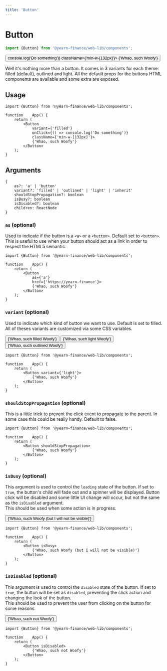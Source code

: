 ```yaml
---
title: 'Button'
---
```




# Button
```ts
import {Button} from '@yearn-finance/web-lib/components';
```
<CodeExample>
	<Button
		variant={'filled'}
		onClick={() => console.log('Do something')}
		className={'min-w-[132px]'}>
		{'Whao, such Woofy'}
	</Button>
</CodeExample>

Well it's nothing more than a button. It comes in 3 variants for each theme: filled (default), outlined and light. All the default props for the buttons HTML components are available and some extra are exposed.

## Usage

```tsx
import {Button} from '@yearn-finance/web-lib/components';

function	App() {
	return (
		<Button
			variant={'filled'}
			onClick={() => console.log('Do something')}
			className={'min-w-[132px]'}>
			{'Whao, such Woofy'}
		</Button>
	);
}
```

## Arguments

```tsx
{
	as?: 'a' | 'button'
	variant?: 'filled' | 'outlined' | 'light' | 'inherit'
	shouldStopPropagation?: boolean
	isBusy?: boolean
	isDisabled?: boolean
	children: ReactNode
}
```

### `as` (optional)
Used to indicate if the button is a `<a>` or a `<button>`. Default set to `<button>`. This is useful to use when your button should act as a link in order to respect the HTML5 semantic.
```tsx {6-7}
import {Button} from '@yearn-finance/web-lib/components';

function	App() {
	return (
		<Button
			as={'a'}
			href={'https://yearn.finance'}>
			{'Whao, such Woofy'}
		</Button>
	);
}
```

### `variant` (optional)
Used to indicate which kind of button we want to use. Default is set to filled. All of theses variants are customized via some CSS variables.

<CodeExample>
	<div className={'space-y-2'}>
		<Button className={'w-full'} variant={'filled'}>
			{'Whao, such filled Woofy'}
		</Button>
		<Button className={'w-full'} variant={'light'}>
			{'Whao, such light Woofy'}
		</Button>
		<Button className={'w-full'} variant={'outlined'}>
			{'Whao, such outlined Woofy'}
		</Button>
	</div>
</CodeExample>


```tsx {5}
import {Button} from '@yearn-finance/web-lib/components';

function	App() {
	return (
		<Button variant={'light'}>
			{'Whao, such Woofy'}
		</Button>
	);
}
```

### `shouldStopPropagation` (optional)
This is a little trick to prevent the click event to propagate to the parent. In some case this could be really handy. Default to false.
```tsx {5}
import {Button} from '@yearn-finance/web-lib/components';

function	App() {
	return (
		<Button shouldStopPropagation>
			{'Whao, such Woofy'}
		</Button>
	);
}
```

### `isBusy` (optional)
This argument is used to control the `loading` state of the button. If set to `true`, the button's child will fade out and a spinner will be displayed. Button click will be disabled and some little UI change will occur, but not the same as the `isDisabled` argument.  
This should be used when some action is in progress.

<CodeExample>
	<Button isBusy>
		{'Whao, such Woofy (but I will not be visible)'}
	</Button>
</CodeExample>

```tsx {5}
import {Button} from '@yearn-finance/web-lib/components';

function	App() {
	return (
		<Button isBusy>
			{'Whao, such Woofy (but I will not be visible)'}
		</Button>
	);
}
```

### `isDisabled` (optional)
This argument is used to control the `disabled` state of the button. If set to `true`, the button will be set as `disabled`, preventing the click action and changing the look of the button.  
This should be used to prevent the user from clicking on the button for some reasons.  

<CodeExample>
	<Button isDisabled>
		{'Whao, such not Woofy'}
	</Button>
</CodeExample>

```tsx {5}
import {Button} from '@yearn-finance/web-lib/components';

function	App() {
	return (
		<Button isDisabled>
			{'Whao, such not Woofy'}
		</Button>
	);
}
```